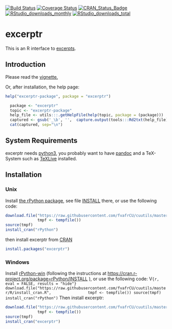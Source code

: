 <!-- README.md is generated from README.Rmd. Please edit that file -->
[![Build Status](https://travis-ci.org/fvafrCU/excerptr.svg?branch=master)](https://travis-ci.org/fvafrCU/excerptr)
[![Coverage Status](https://codecov.io/github/fvafrCU/excerptr/coverage.svg?branch=master)](https://codecov.io/github/fvafrCU/excerptr?branch=master)
[![CRAN_Status_Badge](https://www.r-pkg.org/badges/version/excerptr)](https://cran.r-project.org/package=excerptr)
[![RStudio_downloads_monthly](https://cranlogs.r-pkg.org/badges/excerptr)](https://cran.r-project.org/package=excerptr)
[![RStudio_downloads_total](https://cranlogs.r-pkg.org/badges/grand-total/excerptr)](https://cran.r-project.org/package=excerptr)


# excerptr
This is an R interface to [excerpts](https://pypi.python.org/pypi/excerpts).

## Introduction

Please read the [vignette.](https://htmlpreview.github.io/?https://github.com/fvafrCU/excerptr/blob/master/inst/doc/excerptr_Introduction.html)

<!-- vignette. Either [the version on github](https://htmlpreview.github.io/?https://github.com/fvafrCU/excerptr/blob/master/inst/doc/excerptr_Introduction.html)
or [the one released on cran](https://cran.r-project.org/packages=excerptr/vignettes/excerptr_Introduction.html). -->

Or, after installation, the help page:
```r
help("excerptr-package", package = "excerptr")
```
```r
  package <- "excerptr"
  topic <- "excerptr-package"
  help_file <- utils:::.getHelpFile(help(topic, package = (package)))
  captured <- gsub('_\b', '',  capture.output(tools:::Rd2txt(help_file) ))
  cat(captured, sep="\n")
```

## System Requirements
excerptr needs [python3](https://www.python.org/download/releases/3.0/),
you probably want to have [pandoc](https://www.pandoc.org/) and a TeX-System such as 
[TeXLive](https://www.tug.org/texlive/) installed.

## Installation

### Unix
Install [the rPython package](https://cran.r-project.org/package=rPython), see 
file [INSTALL](https://cran.r-project.org/package=rPython/INSTALL) there, or use the following code:
```r
download.file("https://raw.githubusercontent.com/fvafrCU/cuutils/master/R/install_cran.R", 
              tmpf <- tempfile())
source(tmpf)
install_cran("rPython")
```
then install excerptr from [CRAN](https://cran.r-project.org/package=excerptr)
```r
install.packages("excerptr")
```

### Windows
Install [rPython-win](https://github.com/cjgb/rPython-win)
(following the instructions at 
[https://cran.r-project.org/package=rPython/INSTALL](https://cran.r-project.org/package=rPython/INSTALL)
), or use the following code:
V```{r, eval = FALSE, results = "hide"}
download.file("https://raw.githubusercontent.com/fvafrCU/cuutils/master/R/install_cran.R", 
              tmpf <- tempfile())
source(tmpf)
install_cran("rPython")
```
Then install excerptr:
```r
download.file("https://raw.githubusercontent.com/fvafrCU/cuutils/master/R/install_cran.R", 
              tmpf <- tempfile())
source(tmpf)
install_cran("excerptr")
```



